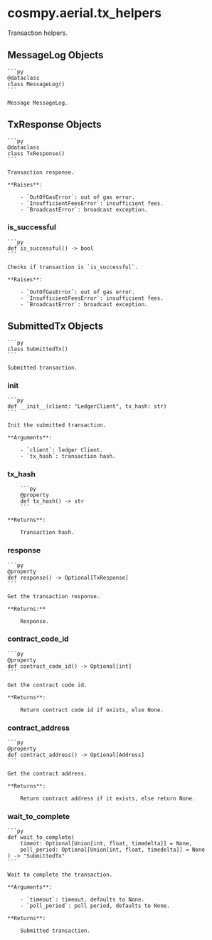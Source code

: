 # cosmpy.aerial.tx_helpers

Transaction helpers.

## MessageLog Objects

    ```py
    @dataclass
    class MessageLog()
    ```

    Message MessageLog.


## TxResponse Objects

    ```py
    @dataclass
    class TxResponse()
    ```

    Transaction response.

    **Raises**:

        - `OutOfGasError`: out of gas error.
        - `InsufficientFeesError`: insufficient fees.
        - `BroadcastError`: broadcast exception.

### is_successful

    ```py
    def is_successful() -> bool
    ```

    Checks if transaction is `is_successful`.

    **Raises**:

        - `OutOfGasError`: out of gas error.
        - `InsufficientFeesError`: insufficient fees.
        - `BroadcastError`: broadcast exception.

## SubmittedTx Objects

    ```py
    class SubmittedTx()
    ```

    Submitted transaction.

### __init__

    ```py
    def __init__(client: "LedgerClient", tx_hash: str)
    ```

    Init the submitted transaction.

    **Arguments**:

        - `client`: ledger Client.
        - `tx_hash`: transaction hash.

### tx_hash

        ```py
        @property
        def tx_hash() -> str
        ```

    **Returns**:

        Transaction hash.

### response

    ```py
    @property
    def response() -> Optional[TxResponse]
    ```

    Get the transaction response.

    **Returns:**

        Response.

### contract_code_id

    ```py
    @property
    def contract_code_id() -> Optional[int]
    ```

    Get the contract code id.

    **Returns**:

        Return contract code id if exists, else None.

### contract_address

    ```py
    @property
    def contract_address() -> Optional[Address]
    ```

    Get the contract address.

    **Returns**:

        Return contract address if it exists, else return None.


### wait_to_complete

    ```py
    def wait_to_complete(
        timeot: Optional[Union[int, float, timedelta]] = None,
        poll_period: Optional[Union[int, float, timedelta]] = None
    ) -> "SubmittedTx"
    ```

    Wait to complete the transaction.

    **Arguments**:

        - `timeout`: timeout, defaults to None.
        - `poll_period`: poll period, defaults to None.

    **Returns**:

        Submitted transaction.
